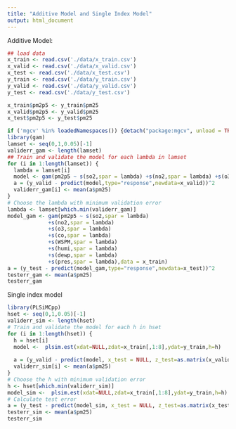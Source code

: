 ```yaml
---
title: "Additive Model and Single Index Model"
output: html_document
---
```


Additive Model: 
```r
## load data
x_train <- read.csv('./data/x_train.csv')
x_valid <- read.csv('./data/x_valid.csv')
x_test <- read.csv('./data/x_test.csv')
y_train <- read.csv('./data/y_train.csv')
y_valid <- read.csv('./data/y_valid.csv')
y_test <- read.csv('./data/y_test.csv')

x_train$pm2p5 <- y_train$pm25
x_valid$pm2p5 <- y_valid$pm25
x_test$pm2p5 <- y_test$pm25
```

```r
if ('mgcv' %in% loadedNamespaces()) {detach("package:mgcv", unload = TRUE)} 
library(gam)
lamset <- seq(0,1,0.05)[-1]
validerr_gam <- length(lamset)
## Train and validate the model for each lambda in lamset 
for (i in 1:length(lamset)) {
  lambda = lamset[i]
  model <- gam(pm2p5 ~ s(so2,spar = lambda) +s(no2,spar = lambda) +s(o3,spar = lambda)+s(co,spar = lambda)+s(WSPM,spar = lambda)+s(humi,spar = lambda)+s(dewp,spar = lambda)+s(pres,spar = lambda),data = x_train)
  a = (y_valid - predict(model,type="response",newdata=x_valid))^2
  validerr_gam[i] <- mean(a$pm25)
}
# Choose the lambda with minimum validation error 
lambda <- lamset[which.min(validerr_gam)]
model_gam <- gam(pm2p5 ~ s(so2,spar = lambda)
             +s(no2,spar = lambda)
             +s(o3,spar = lambda)
             +s(co,spar = lambda)
             +s(WSPM,spar = lambda)
             +s(humi,spar = lambda)
             +s(dewp,spar = lambda)
             +s(pres,spar = lambda),data = x_train)
a = (y_test - predict(model_gam,type="response",newdata=x_test))^2
testerr_gam <- mean(a$pm25)
testerr_gam
```



Single index model
```r
library(PLSiMCpp)
hset <- seq(0,1,0.05)[-1]
validerr_sim <- length(hset)
# Train and validate the model for each h in hset
for (i in 1:length(hset)) {
  h = hset[i]
  model <-  plsim.est(xdat=NULL,zdat=x_train[,1:8],ydat=y_train,h=h)
  
  a = (y_valid - predict(model, x_test = NULL, z_test=as.matrix(x_valid[,1:8])))^2
  validerr_sim[i] <- mean(a$pm25)
}
# Choose the h with minimum validation error
h <- hset[which.min(validerr_sim)]
model_sim <-  plsim.est(xdat=NULL,zdat=x_train[,1:8],ydat=y_train,h=h)
# Calculate test error
a = (y_test - predict(model_sim, x_test = NULL, z_test=as.matrix(x_test[,1:8])))^2
testerr_sim <- mean(a$pm25)
testerr_sim

```




